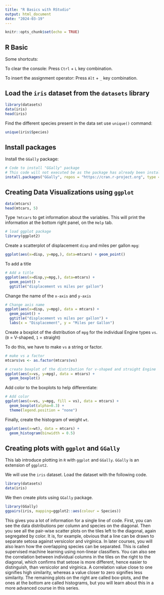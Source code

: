 ```yaml
---
title: "R Basics with RStudio"
output: html_document
date: "2024-03-19"
---
```


```r
knitr::opts_chunk$set(echo = TRUE)
```

## R Basic

Some shortcuts:

To clear the console:   Press `Ctrl` + `L` key combination.

To insert the assignment operator: Press `Alt` + `_` key combination.


## Load the `iris` dataset from the `datasets` library

```r
library(datasets)
data(iris)
head(iris)
```

Find the different species present in the data set use `unique()` command:

```r
unique(iris$Species)
```

## Install packages

Install the `GGally` package:

```r
# Code to install "GGally" package
# This code will not executed be as the package has already been installed
install.packages("GGally", repos = "https://cran.r-project.org", type = "source")
```

## Creating Data Visualizations using `ggplot`

```r
data(mtcars)
head(mtcars, 5)
```

Type `?mtcars` to get information about the variables. This will print the information at the bottom right panel, on the `Help` tab.

```r
# load ggplot package
library(ggplot2)
```

Create a scatterplot of displacement `disp` and miles per gallon `mpg`:

```r
ggplot(aes(x=disp, y=mpg,), data=mtcars) + geom_point()
```

To add a title

```r
# Add a title
ggplot(aes(x=disp,y=mpg,), data=mtcars) +
  geom_point() +
  ggtitle("displacement vs miles per gallon")
```

Change the name of the `x-axis` and `y-axis`

```r
# Change axis name
ggplot(aes(x=disp, y=mpg), data = mtcars) +
  geom_point() +
  ggtitle("displacement vs miles per gallon") +
  labs(x = "Displacement", y = "Miles per Gallon")
```


Create a boxplot of the distribution of `mpg` for the individual Engine types `vs`. (`0` = V-shaped, `1` = straight)

To do this, we have to make `vs` a string or factor.

```r
# make vs a factor
mtcars$vs <- as.factor(mtcars$vs)

# create boxplot of the distribution for v-shaped and straight Engine
ggplot(aes(x=vs, y=mpg), data = mtcars) +
  geom_boxplot()
```

Add color to the boxplots to help differentiate:

```r
# Add color
ggplot(aes(x=vs, y=mpg, fill = vs), data = mtcars) +
  geom_boxplot(alpha=0.3) +
  theme(legend.position = "none")
```

Finally, create the histogram of weight `wt`.

```r
ggplot(aes(x=wt), data = mtcars) +
  geom_histogram(binwidth = 0.5)
```

## Creating plots with `ggplot` and `GGally`

This lab introduce plotting in `R` with `ggplot` and `GGally`. `GGally` is an extension of `ggplot2`.

We will use the `iris` dataset. Load the dataset with the following code.

```r
library(datasets)
data(iris)
```

We then create plots using `GGally` package.

```r
library(GGally)
ggpairs(iris, mapping=ggplot2::aes(colour = Species))
```

This gives you a lot of information for a single line of code. First, you can see the data distributions per column and species on the diagonal. Then you see all the pair-wise scatter plots on the tiles left to the diagonal, again segregated by color. It is, for example, obvious that a line can be drawn to separate setosa against versicolor and virginica. In later courses, you will also learn how the overlapping species can be separated. This is called supervised machine learning using non-linear classifiers. You can also see the correlation between individual columns in the tiles on the right to the diagonal, which confirms that setose is more different, hence easier to distinguish, than versicolor and virginica. A correlation value close to one signifies high similarity, whereas a value closer to zero signifies less similarity. The remaining plots on the right are called box-plots, and the ones at the bottom are called histograms, but you will learn about this in a more advanced course in this series.

